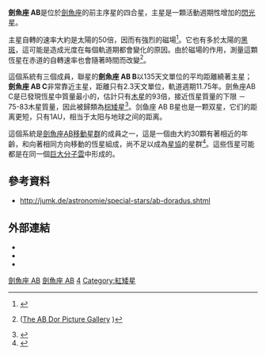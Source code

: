 {{Starbox begin
| name=劍魚座 AB A/B/C }}
{{Starbox image 
| image = <!-- Image with unknown copyright status removed: [[File:AB_Doradus.png|275px]] -->
| caption =劍魚座 AB A/B/C
}} 
{{Starbox observe
| epoch=J2000
| ra={{RA|05|28|44.828}}
| dec={{DEC|−65|26|54.85}}
| appmag_v=6.93/13.0
| constell=[[劍魚座|劍魚座]] }}
{{Starbox character
| class=K2Vk/dM3-4e/M8
| b-v=+0.83
| u-b=+0.37
| variable=[[耀星|閃光星]] }}
{{Starbox astrometry
| radial_v=+28.0
| prop_mo_ra=32.14
| prop_mo_dec=150.97
| parallax=66.92
| p_error=0.54
| absmag_v=6.06 }}
{{Starbox visbin |
  name=劍魚座 AB B |
  period= 1570|
  axis=135 [[天文單位|AU]] |
  eccentricity= |
  inclination= |
  node= |
  periastron= }}
{{Starbox visbin |
  name=劍魚座 AB C |
  period=11.75 |
  axis=2.3 [[天文單位|AU]] |
  eccentricity= |
  inclination= |
  node= |
  periastron= }}
{{Starbox detail
| mass=0.76 / 0.165/ 0.145 / 0.089
| radius=?
| luminosity=?
| temperature=?
| metal=? % Sun
| rotation=0.514d<ref>{{cite journal | author=M. Jardine, C. A. Collier, J.F. Donati | title=The global magnetic topology of AB Doradus | journal=Monthly Notices of the Royal Astronomical Society | year=2002 | volume=333 | issue=2 | pages=339–346 | url=http://adsabs.harvard.edu/abs/1998RPPh...61...77K | doi=10.1046/j.1365-8711.2002.05394.x | access-date=2008-10-05 | archive-date=2008-03-03 | archive-url=https://web.archive.org/web/20080303080455/http://adsabs.harvard.edu/abs/1998RPPh...61...77K | dead-url=no }}</ref>
| age=5 × 10<sup>7</sup><ref>{{cite journal | author=K. L. Luhman, John R. Stauffer, E. E. Mamajek | title=The Age of AB Dor | journal=Astrophysical Journal | year=2005 | volume=628 | pages=L69–L72 | doi=10.1086/432617 }}</ref> }}
{{Starbox catalog
| names=AB Dor, [[Cordoba_Durchmusterung|CD]] -65°332, [[Henry_Draper_catalogue|HD]] 36705, [[Hipparcos_catalogue|HIP]] 25647. }}
{{Starbox reference |
  Simbad=AB+Doradus }}
{{Starbox end}}
'''劍魚座 AB'''是位於[[劍魚座|劍魚座]]的前主序星的四合星，主星是一顆活動週期性增加的[[耀星|閃光星]]。

主星自轉的速率大約是太陽的50倍，因而有強烈的磁場<ref>{{cite web | author = JR Minkel | date = 2001-12-11 | url = http://www.sciam.com/article.cfm?articleID=0000F563-2E41-1C68-B882809EC588ED9F | title = Shimmying Star May Shed Light on Forces at Work in the Sun | publisher = Scientific American | language = en | accessdate = 2006-06-25 | archive-date = 2012-04-09 | archive-url = https://www.webcitation.org/66me1Orsc?url=https://www.scientificamerican.com/article.cfm?id=shimmying-star-may-shed-l | dead-url = no }}</ref>。它也有多於太陽的[[太陽黑子|黑斑]]，這可能是造成光度在每個軌道期都會變化的原因。由於磁場的作用，測量這顆恆星在赤道的自轉速率也會隨著時間而改變<ref>{{cite web |author=A. C. Cameron, J.F. Donati |url=http://www.pparc.ac.uk/Nw/Press/rel39_01.asp |title=Christmas Star Does the Twist |publisher=PPARC |language=en |accessdate=2006-08-25 |deadurl=yes |archiveurl=https://web.archive.org/web/20051104024156/http://www.pparc.ac.uk/Nw/Press/rel39_01.asp |archivedate=2005-11-04 }} ([http://star-www.st-and.ac.uk/~acc4/abdorpix.html The AB Dor Picture Gallery] {{Wayback|url=http://star-www.st-and.ac.uk/~acc4/abdorpix.html |date=20080627232819 }})</ref>。

這個系統有三個成員，聯星的'''劍魚座 AB B'''以135天文單位的平均距離繞著主星；'''劍魚座 AB C'''非常靠近主星，距離只有2.3天文單位，軌道週期11.75年。劍魚座AB C是已發現恆星中質量最小的，估計只有[[木星|木星]]的93倍，接近恆星質量的下限 － 75-83木星質量，因此被歸類為[[棕矮星|棕矮星]]<ref>{{cite news |title=Weighing the Smallest Stars |publisher=ESO |date=2005-01-19 |url=http://www.eso.org/outreach/press-rel/pr-2005/pr-02-05.html |accessdate=2006-08-13 |deadurl=yes |archiveurl=https://web.archive.org/web/20060820012657/http://www.eso.org/outreach/press-rel/pr-2005/pr-02-05.html |archivedate=2006-08-20 }}</ref>。剑鱼座 AB B星也是一颗双星，它们的距离更短，只有1AU，相当于太阳与地球之间的距离。

這個系統是[[劍魚座AB移動星群|劍魚座AB移動星群]]的成員之一，這是一個由大約30顆有著相近的年齡，和向著相同方向移動的恆星組成，尚不足以成為[[星協|星協]]的星群<ref>{{cite journal | author=B. Zuckerman, I. Song, M. S. Bessell | title=The AB Doradus Moving Group | journal=The Astrophysical Journal | year=2005 | volume=613 | issue=1 | pages=L65–L68 | doi=10.1086/425036 }}</ref>。這些恆星可能都是在同一個[[分子雲|巨大分子雲]]中形成的。

== 參考資料 ==
{{reflist}}
* http://jumk.de/astronomie/special-stars/ab-doradus.shtml{{Wayback|url=http://jumk.de/astronomie/special-stars/ab-doradus.shtml |date=20090527235908 }}

== 外部連結 ==
* {{cite web | url = http://simbad.u-strasbg.fr/sim-id.pl?protocol=html&Ident=AB+Doradus | title = HD 36705 -- Rotationally variable Star | publisher = SIMBAD: Centre de Données astronomiques de Strasbourg | language = en | accessdate = 2006-08-25 }} 
* {{cite web |date=1998-11-05 |url=http://www.ari.uni-heidelberg.de/aricns/cnspages/4c05660.htm |title=4C05660 |publisher=Astronomisches Rechen-Institut Heidelberg |language=en |accessdate=2006-08-25 |deadurl=yes |archiveurl=https://web.archive.org/web/20060220182532/http://www.ari.uni-heidelberg.de/aricns/cnspages/4c05660.htm |archivedate=2006-02-20 }}
* {{cite web | url = http://www.sciencedaily.com/releases/2007/06/070619125635.htm | title = Detecting Extra-solar Planets | accessdate = 2008-10-05 | archive-date = 2012-03-20 | archive-url = https://web.archive.org/web/20120320124447/http://www.sciencedaily.com/releases/2007/06/070619125635.htm | dead-url = no }}



[[Category:劍魚座|劍魚座 AB]]
[[Category:閃光星|劍魚座 AB]]
[[Category:多星系統|4]]
[[Category:紅矮星|Category:紅矮星]]